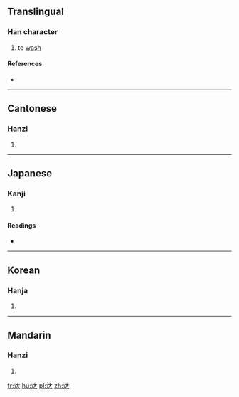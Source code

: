 ==Translingual==

===Han character===
{{Han char|rn=85|rad=水|as=03|sn=6|four=34130|canj=EK|ids=⿰氵大}}

# to [[wash]]

====References====
* {{Han ref|kx=0605.010|dkj=17121|dj=0998.110|hdz=31552.010|uh=6C4F|ud=27727|bh=C9FB|bd=51707}}

----

==Cantonese==

===Hanzi===
{{yue-hanzi|jyut=|y=daai6}}

# {{defn|lang=yue|sort=水03}}

----

==Japanese==

===Kanji===
{{ja-kanji|grade=|rs=水03}}

# {{defn|lang=ja|sort=水03}}

====Readings====
* {{ja-readings|on=[[たい]] (tai), [[だい]] (dai), [[たつ]] (tatsu), [[たち]] (tachi)|kun=[[あるう]] (aruu)}}

----

==Korean==

===Hanja===
{{ko-hanja|hangeul=대|eumhun=|rv=dae|mr=tae|y=tay}}

# {{defn|lang=ko|sort=水03}}

----

==Mandarin==

===Hanzi===
{{cmn-hanzi|pin=[[dà]] ([[da4]]), [[dài]] ([[dai4]]), [[tài]] ([[tai4]])|wg=ta<sup>4</sup>, tai<sup>4</sup>, t'ai<sup>4</sup>}}

# {{defn|lang=cmn|sort=水03}}

[[fr:汏]]
[[hu:汏]]
[[pl:汏]]
[[zh:汏]]
